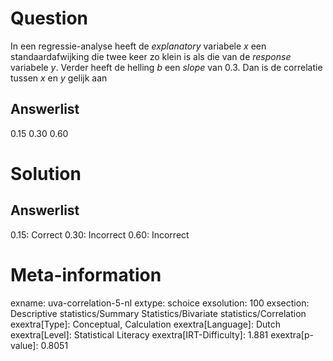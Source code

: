 Question
========

In een regressie-analyse heeft de *explanatory* variabele *x* een
standaardafwijking die twee keer zo klein is als die van de *response*
variabele *y*. Verder heeft de helling *b* een *slope* van 0.3. Dan is
de correlatie tussen *x* en *y* gelijk aan

Answerlist
----------

0.15
0.30
0.60

Solution
========

Answerlist
----------

0.15: Correct
0.30: Incorrect
0.60: Incorrect

Meta-information
================
exname: uva-correlation-5-nl
extype: schoice
exsolution: 100
exsection: Descriptive statistics/Summary Statistics/Bivariate statistics/Correlation
exextra[Type]: Conceptual, Calculation
exextra[Language]: Dutch
exextra[Level]: Statistical Literacy
exextra[IRT-Difficulty]: 1.881
exextra[p-value]: 0.8051
